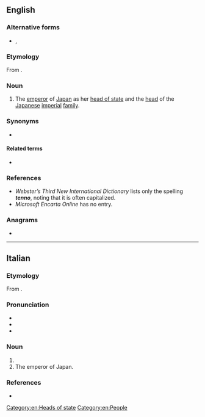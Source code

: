 {{also|tennō|Tenno}}
==English==

===Alternative forms===
* {{l|en|Tenno}}, {{l|en|Tennou}}

===Etymology===
From {{bor|en|ja|en|天皇|tr=tennō}}.

===Noun===
{{en-noun}}

# The [[emperor]] of [[Japan]] as her [[head of state]] and the [[head]] of the [[Japanese]] [[imperial]] [[family]]. 

===Synonyms===
* {{l|en|mikado}}

====Related terms====
* {{l|en|Chrysanthemum Throne}}

===References===
* ''Webster’s Third New International Dictionary'' lists only the spelling '''''tenno''''', noting that it is often capitalized.
* ''Microsoft Encarta Online'' has no entry.

===Anagrams===
* {{anagrams|en|a=ennot|nonet|tenon|tonne}}

[[Category:en:Heads of state]]
[[Category:en:People]]

----

==Italian==

===Etymology===
From {{bor|it|ja|en|天皇|tr=tennō}}.

===Pronunciation===
* {{IPA|it|/ˈtɛn.no/|[ˈt̪ɛn̺n̺o]}}
* {{rhymes|it|ɛnno}}
* {{hyph|it|tèn|no}}

===Noun===
{{it-noun|m|-}}

# {{n-g|The [[official]] [[title]] of the [[emperor]] of [[Japan]].}}
# The emperor of Japan.

===References===
* {{R:it:Trec}}

{{topics|it|People}}